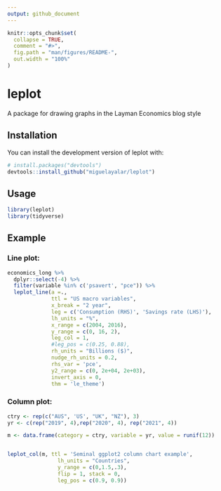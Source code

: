 ```yaml
---
output: github_document
---
```


<!-- README.md is generated from README.Rmd. Please edit that file -->

```r
knitr::opts_chunk$set(
  collapse = TRUE,
  comment = "#>",
  fig.path = "man/figures/README-",
  out.width = "100%"
)
```

# leplot

<!-- badges: start -->
<!-- badges: end -->

A package for drawing graphs in the Layman Economics blog style

## Installation

You can install the development version of leplot with:

``` r
# install.packages("devtools")
devtools::install_github("miguelayalar/leplot")
```

## Usage
```r
library(leplot)
library(tidyverse)
```

## Example

### Line plot:
```r

economics_long %>% 
  dplyr::select(-4) %>%
  filter(variable %in% c('psavert', "pce")) %>% 
  leplot_line(a =., 
              ttl = "US macro variables",
              x_break = "2 year",
              leg = c('Consumption (RHS)', 'Savings rate (LHS)'),
              lh_units = "%", 
              x_range = c(2004, 2016), 
              y_range = c(0, 16, 2),
              leg_col = 1,
              #leg_pos = c(0.25, 0.88),
              rh_units = "Billions ($)",
              nudge_rh_units = 0.2,
              rhs_var = 'pce',
              y2_range = c(0, 2e+04, 2e+03),
              invert_axis = 0,
              thm = 'le_theme')

```


### Column plot:
```r

ctry <- rep(c("AUS", 'US', "UK", "NZ"), 3)
yr <- c(rep("2019", 4),rep("2020", 4), rep("2021", 4))

m <- data.frame(category = ctry, variable = yr, value = runif(12))


leplot_col(m, ttl = 'Seminal ggplot2 column chart example', 
                lh_units = "Countries", 
                y_range = c(0,1.5,.3), 
                flip = 1, stack = 0, 
                leg_pos = c(0.9, 0.9))

```
